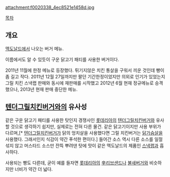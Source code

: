 attachment:f0020338_4ec8521e1458d.jpg

[[목차]]

== 개요 ==
[[맥도날드]]에서 나오는 버거 메뉴.

이름에서도 알 수 있듯이 구운 닭고기 패티를 사용한 버거이다.

2011년 11월에 한정 메뉴로 등장했다. 튀기지않은 치킨 통살을 구워서 끼운 것인데 빵이 좀 길고 작다. 2011년 12월 27일까지만 팔던 기간한정이었지만 의외로 인기가 있었는지 그릴 치킨 스낵랩 판매와 동시에 재판매를 시작했고 2012년 6월 현재 정규메뉴로 승격했으나, 2013년 현재 판매 중단한 메뉴. 


== [[텐더그릴치킨버거]]와의 유사성 ==
같은 구운 닭고기 패티를 사용한 탓인지 경쟁사인 [[롯데리아]]의 [[텐더그릴치킨버거]]와 유사할 것으로 생각하기 쉽지만, 실제로는 전혀 다른 물건. 같은 닭고기이지만 사용 부위가 다르며,[* [[텐더그릴치킨버거]]가 닭의 엉치살을 사용했다면 그릴 치킨버거는 [[닭가슴살]]을 사용했다. 그래서인지 식감이 약간 푸석한 편이다.] 들어간 소스 역시 다른 소스를 일절 섞지 않고 머스타드 소스만 잔뜩 뿌려댄 탓에 맛이 같은 맥도날드의 제품인 [[스낵랩]]과 흡사하다.

사용되는 빵도 다른데, 굳이 예를 들자면 [[롯데리아]]의 [[辛리브샌드]]나 [[불새버거]]와 비슷하지만 너비가 약간 더 넓다.
